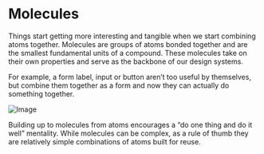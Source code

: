 <Meta title="Molecules/Description"/>

# Molecules

Things start getting more interesting and tangible when we start combining atoms together. Molecules are groups of atoms bonded together and are the smallest fundamental units of a compound. These molecules take on their own properties and serve as the backbone of our design systems.

For example, a form label, input or button aren’t too useful by themselves, but combine them together as a form and now they can actually do something together.

![Image](/docs/intro/molecule.jpg)

Building up to molecules from atoms encourages a “do one thing and do it well” mentality. While molecules can be complex, as a rule of thumb they are relatively simple combinations of atoms built for reuse.
